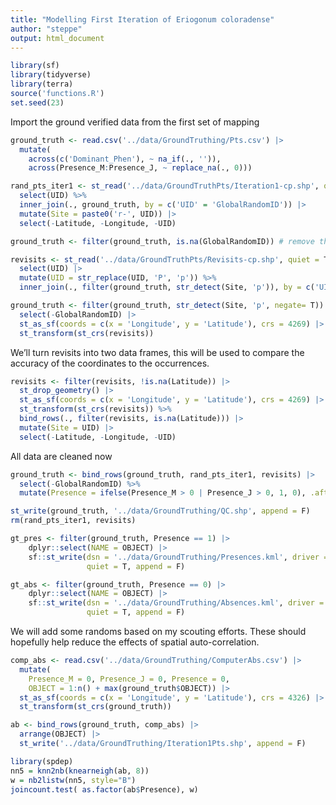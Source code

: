 ```yaml
---
title: "Modelling First Iteration of Eriogonum coloradense"
author: "steppe"
output: html_document
---
```


```r
library(sf)
library(tidyverse)
library(terra)
source('functions.R')
set.seed(23)
```

Import the ground verified data from the first set of mapping
```r
ground_truth <- read.csv('../data/GroundTruthing/Pts.csv') |>
  mutate(
    across(c('Dominant_Phen'), ~ na_if(., '')), 
    across(Presence_M:Presence_J, ~ replace_na(., 0)))

rand_pts_iter1 <- st_read('../data/GroundTruthPts/Iteration1-cp.shp', quiet = T) |>
  select(UID) %>% 
  inner_join(., ground_truth, by = c('UID' = 'GlobalRandomID')) |>
  mutate(Site = paste0('r-', UID)) |>
  select(-Latitude, -Longitude, -UID) 

ground_truth <- filter(ground_truth, is.na(GlobalRandomID)) # remove these random pts

revisits <- st_read('../data/GroundTruthPts/Revisits-cp.shp', quiet = T) |> 
  select(UID) |> 
  mutate(UID = str_replace(UID, 'P', 'p')) %>%  
  inner_join(., filter(ground_truth, str_detect(Site, 'p')), by = c('UID' = 'Site'))  

ground_truth <- filter(ground_truth, str_detect(Site, 'p', negate= T)) |>
  select(-GlobalRandomID) |>
  st_as_sf(coords = c(x = 'Longitude', y = 'Latitude'), crs = 4269) |>
  st_transform(st_crs(revisits))

```

We'll turn revisits into two data frames, this will be used to compare the accuracy of the coordinates to the occurrences. 
```r
revisits <- filter(revisits, !is.na(Latitude)) |>
  st_drop_geometry() |>
  st_as_sf(coords = c(x = 'Longitude', y = 'Latitude'), crs = 4269) |>
  st_transform(st_crs(revisits)) %>% 
  bind_rows(., filter(revisits, is.na(Latitude))) |>
  mutate(Site = UID) |>
  select(-Latitude, -Longitude, -UID)
```

All data are cleaned now
```r
ground_truth <- bind_rows(ground_truth, rand_pts_iter1, revisits) |>
  select(-GlobalRandomID) %>% 
  mutate(Presence = ifelse(Presence_M > 0 | Presence_J > 0, 1, 0), .after = Presence_J)

st_write(ground_truth, '../data/GroundTruthing/QC.shp', append = F)
rm(rand_pts_iter1, revisits)
```

```r
gt_pres <- filter(ground_truth, Presence == 1) |>
    dplyr::select(NAME = OBJECT) |>
    sf::st_write(dsn = '../data/GroundTruthing/Presences.kml', driver = 'kml',
                 quiet = T, append = F)

gt_abs <- filter(ground_truth, Presence == 0) |>
    dplyr::select(NAME = OBJECT) |>
    sf::st_write(dsn = '../data/GroundTruthing/Absences.kml', driver = 'kml',
                 quiet = T, append = F)
```

We will add some randoms based on my scouting efforts. 
These should hopefully help reduce the effects of spatial auto-correlation. 

```r
comp_abs <- read.csv('../data/GroundTruthing/ComputerAbs.csv') |>
  mutate(
    Presence_M = 0, Presence_J = 0, Presence = 0, 
    OBJECT = 1:n() + max(ground_truth$OBJECT)) |>
  st_as_sf(coords = c(x = 'Longitude', y = 'Latitude'), crs = 4326) |>
  st_transform(st_crs(ground_truth))

ab <- bind_rows(ground_truth, comp_abs) |>
  arrange(OBJECT) |>
  st_write('../data/GroundTruthing/Iteration1Pts.shp', append = F)

library(spdep)
nn5 = knn2nb(knearneigh(ab, 8))
w = nb2listw(nn5, style="B")
joincount.test( as.factor(ab$Presence), w)

```

